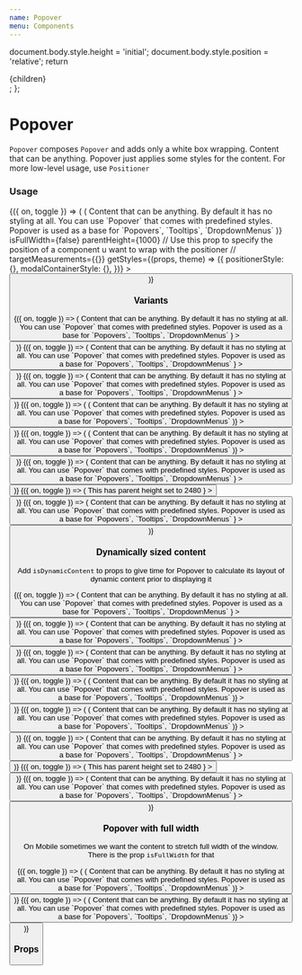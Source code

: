 ```yaml
---
name: Popover
menu: Components
---
```



  document.body.style.height = 'initial';
  document.body.style.position = 'relative';
  return <div>{children}</div>;
};

# Popover

`Popover` composes `Popover` and adds only a white box wrapping. Content that can be anything. Popover just applies some styles for the content. For more low-level usage, use `Positioner`

### Usage

<Playground>
  <Toggle>
    {({ on, toggle }) => (
      <Popover
        isVisible={on}
        onClose={toggle}
        isDynamicContent={false}
        position="top"
        content={props => (
          <Box width={200} height={200}>
            <Text>
              Content that can be anything. By default it has no styling at all.
              You can use `Popover` that comes with predefined styles. Popover
              is used as a base for `Popovers`, `Tooltips`, `DropdownMenus`
            </Text>
          </Box>
        )}
        isFullWidth={false}
        parentHeight={1000}
        // Use this prop to specify the position of a component u want to wrap with the positioner
        // targetMeasurements={{}}
        getStyles={(props, theme) => ({
          positionerStyle: {},
          modalContainerStyle: {},
        })}
      >
        <Button onPress={toggle} title="Usage" />
      </Popover>
    )}
  </Toggle>
</Playground>

### Variants

<Playground>
  <Box paddingBottom={64} zIndex={1}>
    <Box flexDirection="row" justifyContent="space-between">
      <Toggle>
        {({ on, toggle }) => (
          <Popover
            isVisible={on}
            onClose={toggle}
            position="top-right"
            content={() =>
              <Box  width={200} height={200}>
                <Text>
                  Content that can be anything. By default it has no styling at all. You can use `Popover` that comes with predefined styles. Popover is used as a base for `Popovers`, `Tooltips`, `DropdownMenus`
                </Text>
              </Box>
            }
          >
            <Button onPress={toggle} isInline title="Top right" />
          </Popover>
        )}
      </Toggle>
      <Toggle>
        {({ on, toggle }) => (
          <Popover
            isVisible={on}
            onClose={toggle}
            position="top"
            content={() =>
              <Box  width={200} height={200}>
                <Text>
                  Content that can be anything. By default it has no styling at all. You can use `Popover` that comes with predefined styles. Popover is used as a base for `Popovers`, `Tooltips`, `DropdownMenus`
                </Text>
              </Box>
            }
          >
            <Button onPress={toggle} isInline title="Top" />
          </Popover>
        )}
      </Toggle>
      <Toggle>
        {({ on, toggle }) => (
          <Popover
            isVisible={on}
            onClose={toggle}
            position="top-left"
            content={() =>
              <Box  width={200} height={200}>
                <Text>
                  Content that can be anything. By default it has no styling at all. You can use `Popover` that comes with predefined styles. Popover is used as a base for `Popovers`, `Tooltips`, `DropdownMenus`
                </Text>
              </Box>
            }
          >
            <Button onPress={toggle} isInline title="Top left" />
          </Popover>
        )}
      </Toggle>
    </Box>
  </Box>

<Box paddingVertical={64} zIndex={2}>
  <Box flexDirection="row" justifyContent="space-between">
    <Toggle>
      {({ on, toggle }) => (
        <Popover
          isVisible={on}
          onClose={toggle}
          position="left"
          content={() => (
            <Box width={200} height={200}>
              <Text>
                Content that can be anything. By default it has no styling at
                all. You can use `Popover` that comes with predefined styles.
                Popover is used as a base for `Popovers`, `Tooltips`,
                `DropdownMenus`
              </Text>
            </Box>
          )}
        >
          <Button onPress={toggle} isInline title="Left" />
        </Popover>
      )}
    </Toggle>
    <Toggle>
      {({ on, toggle }) => (
        <Popover
          isVisible={on}
          onClose={toggle}
          position="right"
          content={() => (
            <Box width={200} height={200}>
              <Text>
                Content that can be anything. By default it has no styling at
                all. You can use `Popover` that comes with predefined styles.
                Popover is used as a base for `Popovers`, `Tooltips`,
                `DropdownMenus`
              </Text>
            </Box>
          )}
        >
          <Button onPress={toggle} isInline title="Right" />
        </Popover>
      )}
    </Toggle>
  </Box>
</Box>

  <Box paddingTop={64} zIndex={3}>
    <Box flexDirection="row" justifyContent="space-between">
      <Toggle>
        {({ on, toggle }) => (
          <Popover
            isVisible={on}
            onClose={toggle}
            position="bottom-right"
            content={() =>
              <Box  width={200} height={200}>
                <Text>
                  Content that can be anything. By default it has no styling at all. You can use `Popover` that comes with predefined styles. Popover is used as a base for `Popovers`, `Tooltips`, `DropdownMenus`
                </Text>
              </Box>
            }
          >
            <Button onPress={toggle} isInline title="Bottom right" />
          </Popover>
        )}
      </Toggle>
      <Toggle>
        {({ on, toggle }) => (
          <Popover
            isVisible={on}
            onClose={toggle}
            position="bottom"
            parentHeight={2480}
            content={() =>
              <Box  width={200} height={200}>
                <Text>This has parent height set to 2480</Text>
              </Box>
            }
          >
            <Button onPress={toggle} isInline title="Bottom" />
          </Popover>
        )}
      </Toggle>
      <Toggle>
        {({ on, toggle }) => (
          <Popover
            isVisible={on}
            onClose={toggle}
            position="bottom-left"
            content={() =>
              <Box  width={200} height={200}>
                <Text>
                  Content that can be anything. By default it has no styling at all. You can use `Popover` that comes with predefined styles. Popover is used as a base for `Popovers`, `Tooltips`, `DropdownMenus`
                </Text>
              </Box>
            }
          >
            <Button onPress={toggle} isInline title="Bottom left" />
          </Popover>
        )}
      </Toggle>
    </Box>
  </Box>
</Playground>

### Dynamically sized content

Add `isDynamicContent` to props to give time for Popover to calculate its layout of dynamic content prior to displaying it

<Playground>
  <Box paddingBottom={64} zIndex={1}>
    <Box flexDirection="row" justifyContent="space-between">
      <Toggle>
        {({ on, toggle }) => (
          <Popover
            isVisible={on}
            isDynamicContent
            onClose={toggle}
            position="top-right"
            content={() =>
              <Box >
                <Text>
                  Content that can be anything. By default it has no styling at all. You can use `Popover` that comes with predefined styles. Popover is used as a base for `Popovers`, `Tooltips`, `DropdownMenus`
                </Text>
              </Box>
            }
          >
            <Button onPress={toggle} isInline title="Top right" />
          </Popover>
        )}
      </Toggle>
      <Toggle>
        {({ on, toggle }) => (
          <Popover
            isVisible={on}
            isDynamicContent
            onClose={toggle}
            position="top"
            content={() =>
              <Box >
                <Text>
                  Content that can be anything. By default it has no styling at all. You can use `Popover` that comes with predefined styles. Popover is used as a base for `Popovers`, `Tooltips`, `DropdownMenus`
                </Text>
              </Box>
            }
          >
            <Button onPress={toggle} isInline title="Top" />
          </Popover>
        )}
      </Toggle>
      <Toggle>
        {({ on, toggle }) => (
          <Popover
            isVisible={on}
            isDynamicContent
            onClose={toggle}
            position="top-left"
            content={() =>
              <Box >
                <Text>
                  Content that can be anything. By default it has no styling at all. You can use `Popover` that comes with predefined styles. Popover is used as a base for `Popovers`, `Tooltips`, `DropdownMenus`
                </Text>
              </Box>
            }
          >
            <Button onPress={toggle} isInline title="Top left" />
          </Popover>
        )}
      </Toggle>
    </Box>
  </Box>

<Box paddingVertical={64} zIndex={2}>
  <Box flexDirection="row" justifyContent="space-between">
    <Toggle>
      {({ on, toggle }) => (
        <Popover
          isVisible={on}
          isDynamicContent
          onClose={toggle}
          position="left"
          content={() => (
            <Box>
              <Text>
                Content that can be anything. By default it has no styling at
                all. You can use `Popover` that comes with predefined styles.
                Popover is used as a base for `Popovers`, `Tooltips`,
                `DropdownMenus`
              </Text>
            </Box>
          )}
        >
          <Button onPress={toggle} isInline title="Left" />
        </Popover>
      )}
    </Toggle>
    <Toggle>
      {({ on, toggle }) => (
        <Popover
          isVisible={on}
          isDynamicContent
          onClose={toggle}
          position="right"
          content={() => (
            <Box>
              <Text>
                Content that can be anything. By default it has no styling at
                all. You can use `Popover` that comes with predefined styles.
                Popover is used as a base for `Popovers`, `Tooltips`,
                `DropdownMenus`
              </Text>
            </Box>
          )}
        >
          <Button onPress={toggle} isInline title="Right" />
        </Popover>
      )}
    </Toggle>
  </Box>
</Box>

  <Box paddingTop={64} zIndex={3}>
    <Box flexDirection="row" justifyContent="space-between">
      <Toggle>
        {({ on, toggle }) => (
          <Popover
            isVisible={on}
            isDynamicContent
            onClose={toggle}
            position="bottom-right"
            content={() =>
              <Box >
                <Text>
                  Content that can be anything. By default it has no styling at all. You can use `Popover` that comes with predefined styles. Popover is used as a base for `Popovers`, `Tooltips`, `DropdownMenus`
                </Text>
              </Box>
            }
          >
            <Button onPress={toggle} isInline title="Bottom right" />
          </Popover>
        )}
      </Toggle>
      <Toggle>
        {({ on, toggle }) => (
          <Popover
            isVisible={on}
            isDynamicContent
            onClose={toggle}
            position="bottom"
            parentHeight={2480}
            content={() =>
              <Box >
                <Text>This has parent height set to 2480</Text>
              </Box>
            }
          >
            <Button onPress={toggle} isInline title="Bottom" />
          </Popover>
        )}
      </Toggle>
      <Toggle>
        {({ on, toggle }) => (
          <Popover
            isVisible={on}
            isDynamicContent
            onClose={toggle}
            position="bottom-left"
            content={() =>
              <Box >
                <Text>
                  Content that can be anything. By default it has no styling at all. You can use `Popover` that comes with predefined styles. Popover is used as a base for `Popovers`, `Tooltips`, `DropdownMenus`
                </Text>
              </Box>
            }
          >
            <Button onPress={toggle} isInline title="Bottom left" />
          </Popover>
        )}
      </Toggle>
    </Box>
  </Box>
</Playground>

### Popover with full width

On Mobile sometimes we want the content to stretch full width of the window. There is the prop `isFullWidth` for that

<Playground>
  <Box flexDirection="row">
    <Box flex={1}>
      <Toggle>
        {({ on, toggle }) => (
          <Popover
            isVisible={on}
            isFullWidth
            onClose={toggle}
            position="top-left"
            content={() => (
              <Box>
                <Text>
                  Content that can be anything. By default it has no styling at
                  all. You can use `Popover` that comes with predefined styles.
                  Popover is used as a base for `Popovers`, `Tooltips`,
                  `DropdownMenus`
                </Text>
              </Box>
            )}
          >
            <Button onPress={toggle} title="Bottom" />
          </Popover>
        )}
      </Toggle>
    </Box>
    <Box flex={1}>
      <Toggle>
        {({ on, toggle }) => (
          <Popover
            isVisible={on}
            isFullWidth
            onClose={toggle}
            position="bottom-right"
            content={() => (
              <Box>
                <Text>
                  Content that can be anything. By default it has no styling at
                  all. You can use `Popover` that comes with predefined styles.
                  Popover is used as a base for `Popovers`, `Tooltips`,
                  `DropdownMenus`
                </Text>
              </Box>
            )}
          >
            <Button onPress={toggle} title="Bottom" />
          </Popover>
        )}
      </Toggle>
    </Box>
  </Box>
</Playground>

### Props

<Props of={Popover} />
